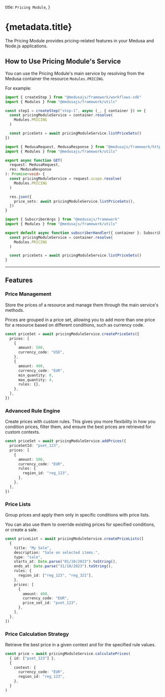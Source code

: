
  title: `Pricing Module`,
}

# {metadata.title}

The Pricing Module provides pricing-related features in your Medusa and Node.js applications.

## How to Use Pricing Module's Service

You can use the Pricing Module's main service by resolving from the Medusa container the resource `Modules.PRICING`.

For example:

<CodeTabs groupId="resource-type">
  <CodeTab label="Workflow Step" value="workflow-step">

```ts title="src/workflows/hello-world/step1.ts"
import { createStep } from "@medusajs/framework/workflows-sdk"
import { Modules } from "@medusajs/framework/utils"

const step1 = createStep("step-1", async (_, { container }) => {
  const pricingModuleService = container.resolve(
    Modules.PRICING
  )

  const priceSets = await pricingModuleService.listPriceSets()
})
```

  </CodeTab>
  <CodeTab label="API Route" value="api-route">

```ts title="src/api/store/custom/route.ts"
import { MedusaRequest, MedusaResponse } from "@medusajs/framework/http"
import { Modules } from "@medusajs/framework/utils"

export async function GET(
  request: MedusaRequest,
  res: MedusaResponse
): Promise<void> {
  const pricingModuleService = request.scope.resolve(
    Modules.PRICING
  )

  res.json({
    price_sets: await pricingModuleService.listPriceSets(),
  })
}
```

  </CodeTab>
  <CodeTab label="Subscriber" value="subscribers">

```ts title="src/subscribers/custom-handler.ts"
import { SubscriberArgs } from "@medusajs/framework"
import { Modules } from "@medusajs/framework/utils"

export default async function subscriberHandler({ container }: SubscriberArgs) {
  const pricingModuleService = container.resolve(
    Modules.PRICING
  )

  const priceSets = await pricingModuleService.listPriceSets()
}
```

  </CodeTab>
</CodeTabs>

---

## Features

### Price Management

Store the prices of a resource and manage them through the main service's methods.

Prices are grouped in a price set, allowing you to add more than one price for a resource based on different conditions, such as currency code.

```ts
const priceSet = await pricingModuleService.createPriceSets({
  prices: [
    {
      amount: 500,
      currency_code: "USD",
    },
    {
      amount: 400,
      currency_code: "EUR",
      min_quantity: 0,
      max_quantity: 4,
      rules: {},
    },
  ],
})
```

### Advanced Rule Engine

Create prices with custom rules. This gives you more flexibility in how you condition prices, filter them, and ensure the best prices are retrieved for custom contexts.

```ts highlights={[["8"]]}
const priceSet = await pricingModuleService.addPrices({
  priceSetId: "pset_123",
  prices: [
    {
      amount: 500,
      currency_code: "EUR",
      rules: {
        region_id: "reg_123",
      },
    },
  ],
})
```

### Price Lists

Group prices and apply them only in specific conditions with price lists.

You can also use them to override existing prices for specified conditions, or create a sale.

```ts
const priceList = await pricingModuleService.createPriceLists([
  {
    title: "My Sale",
    description: "Sale on selected items.",
    type: "sale",
    starts_at: Date.parse("01/10/2023").toString(),
    ends_at: Date.parse("31/10/2023").toString(),
    rules: {
      region_id: ["reg_123", "reg_321"],
    },
    prices: [
      {
        amount: 400,
        currency_code: "EUR",
        price_set_id: "pset_123",
      },
    ],
  },
])
```

### Price Calculation Strategy

Retrieve the best price in a given context and for the specified rule values.

```ts
const price = await pricingModuleService.calculatePrices(
  { id: ["pset_123"] },
  {
    context: {
      currency_code: "EUR",
      region_id: "reg_123",
    },
  }
)
```
